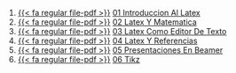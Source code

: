 1. [{{< fa regular file-pdf >}}](https://achalmaedison.netlify.app/programacion-software/latex/2015-07-12-01-introduccion-al-latex/index.pdf) [01 Introduccion Al Latex](https://achalmaedison.netlify.app/programacion-software/latex/2015-07-12-01-introduccion-al-latex)
2. [{{< fa regular file-pdf >}}](https://achalmaedison.netlify.app/programacion-software/latex/2015-07-13-02-latex-y-matematica/index.pdf) [02 Latex Y Matematica](https://achalmaedison.netlify.app/programacion-software/latex/2015-07-13-02-latex-y-matematica)
3. [{{< fa regular file-pdf >}}](https://achalmaedison.netlify.app/programacion-software/latex/2015-07-14-03-latex-como-editor-de-texto/index.pdf) [03 Latex Como Editor De Texto](https://achalmaedison.netlify.app/programacion-software/latex/2015-07-14-03-latex-como-editor-de-texto)
4. [{{< fa regular file-pdf >}}](https://achalmaedison.netlify.app/programacion-software/latex/2015-07-15-04-latex-y-referencias/index.pdf) [04 Latex Y Referencias](https://achalmaedison.netlify.app/programacion-software/latex/2015-07-15-04-latex-y-referencias)
5. [{{< fa regular file-pdf >}}](https://achalmaedison.netlify.app/programacion-software/latex/2015-07-16-05-presentaciones-en-beamer/index.pdf) [05 Presentaciones En Beamer](https://achalmaedison.netlify.app/programacion-software/latex/2015-07-16-05-presentaciones-en-beamer)
6. [{{< fa regular file-pdf >}}](https://achalmaedison.netlify.app/programacion-software/latex/2015-07-17-06-tikz/index.pdf) [06 Tikz](https://achalmaedison.netlify.app/programacion-software/latex/2015-07-17-06-tikz)
